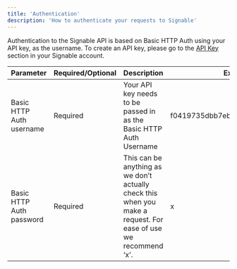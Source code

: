 ```yaml
---
title: 'Authentication'
description: 'How to authenticate your requests to Signable'
---
```


Authentication to the Signable API is based on Basic HTTP Auth using 
your API key, as the username. To create an API key, please go to the 
[API Key](https://signable.app/company-settings/developer) section in 
your Signable account.

| Parameter | Required/Optional | Description | Example |
| --------- | ----------------- | ----------- | ------- |
| Basic HTTP Auth username | Required | Your API key needs to be passed in as the Basic HTTP Auth Username | f0419735dbb7eb53cc7871ffbee5c645 |
| Basic HTTP Auth password |Required | This can be anything as we don’t actually check this when you make a request. For ease of use we recommend ‘x’. | x |